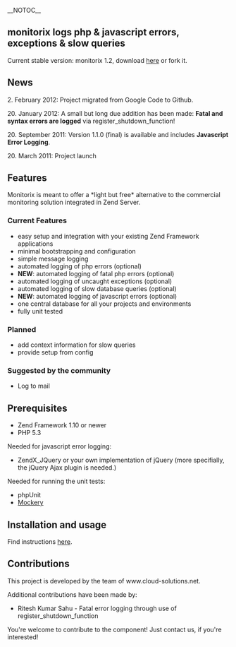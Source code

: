 __NOTOC__

==monitorix logs php & javascript errors, exceptions & slow queries==

Current stable version: monitorix 1.2, download [https://github.com/downloads/markushausammann/monitorix/monitorix-1.2.0.zip here] or fork it.
==News==

2. February 2012: Project migrated from Google Code to Github.

20. January 2012: A small but long due addition has been made: '''Fatal and syntax errors are logged''' via register_shutdown_function!

20. September 2011: Version 1.1.0 (final) is available and includes '''Javascript Error Logging'''.

20. March 2011: Project launch

==Features==
Monitorix is meant to offer a *light but free* alternative to the commercial monitoring solution integrated in Zend Server.

===Current Features===
* easy setup and integration with your existing Zend Framework applications
* minimal bootstrapping and configuration
* simple message logging
* automated logging of php errors (optional)
* '''NEW''': automated logging of fatal php errors (optional)
* automated logging of uncaught exceptions (optional)
* automated logging of slow database queries (optional)
* '''NEW''': automated logging of javascript errors (optional)
* one central database for all your projects and environments
* fully unit tested

===Planned===
* add context information for slow queries
* provide setup from config

===Suggested by the community===
* Log to mail

==Prerequisites==
* Zend Framework 1.10 or newer
* PHP 5.3

Needed for javascript error logging:
* ZendX_JQuery or your own implementation of jQuery (more specifially, the jQuery Ajax plugin is needed.)

Needed for running the unit tests:
* phpUnit
* [https://github.com/padraic/mockery Mockery]

==Installation and usage==
Find instructions [https://github.com/markushausammann/monitorix/blob/master/HOW-TO-USE.mediawiki here].

==Contributions==
This project is developed by the team of www.cloud-solutions.net.

Additional contributions have been made by:
* Ritesh Kumar Sahu - Fatal error logging through use of register_shutdown_function

You're welcome to contribute to the component! Just contact us, if you're interested!